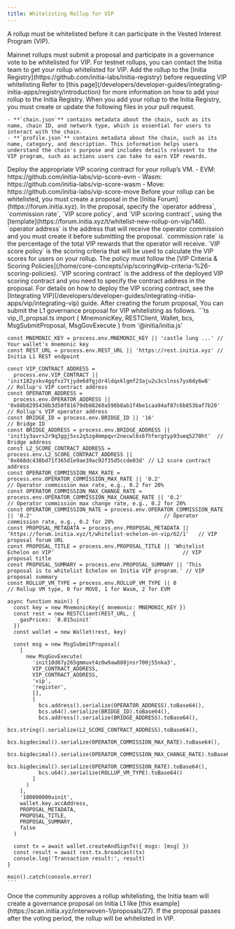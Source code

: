 ```yaml
---
title: Whitelisting Rollup for VIP
---
```


A rollup must be whitelisted before it can participate in the Vested Interest Program (VIP).

<Note>
Mainnet rollups must submit a proposal and participate in a governance vote to be whitelisted for VIP.
For testnet rollups, you can contact the Initia team to get your rollup whitelisted for VIP.
</Note>

<Steps>
  <Step title="Add your rollup to the Initia Registry">
    Add the rollup to the [Initia Registry](https://github.com/initia-labs/initia-registry) before requesting VIP whitelisting
    Refer to [this page](/developers/developer-guides/integrating-initia-apps/registry/introduction) for more information on how to add your rollup to the Initia Registry.
    When you add your rollup to the Initia Registry, you must create or update the following files in your pull request.

    - **`chain.json`** contains metadata about the chain, such as its name, chain ID, and network type, which is essential for users to interact with the chain.
    - **`profile.json`** contains metadata about the chain, such as its name, category, and description. This information helps users understand the chain's purpose and includes details relevant to the VIP program, such as actions users can take to earn VIP rewards.
  </Step>
  <Step title="Deploy the VIP Scoring Contract">
    Deploy the appropriate VIP scoring contract for your rollup’s VM.
      - EVM: https://github.com/initia-labs/vip-score-evm
      - Wasm: https://github.com/initia-labs/vip-score-wasm
      - Move: https://github.com/initia-labs/vip-score-move
  </Step>
  <Step title="Submit a Forum Proposal">
    Before your rollup can be whitelisted, you must create a proposal in the [Initia Forum](https://forum.initia.xyz). In the proposal, specify the `operator address`, `commission rate`, `VIP score policy`, and `VIP scoring contract`, using the [template](https://forum.initia.xyz/t/whitelist-new-rollup-on-vip/146).
    `operator address` is the address that will receive the operator commission and you must create it before submitting the proposal.
    `commission rate` is the percentage of the total VIP rewards that the operator will receive.
    `VIP score policy` is the scoring criteria that will be used to calculate the VIP scores for users on your rollup. The policy must follow the [VIP Criteria & Scoring Policies](/home/core-concepts/vip/scoring#vip-criteria-%26-scoring-policies).
    `VIP scoring contract` is the address of the deployed VIP scoring contract and you need to specify the contract address in the proposal. For details on how to deploy the VIP scoring contract, see the [Integrating VIP](/developers/developer-guides/integrating-initia-apps/vip/integrating-vip) guide.
  </Step>
  <Step title="Submit a L1 Governance Proposal">
    After creating the forum proposal, You can submit the L1 governance proposal for VIP whitelisting as follows.
    ```ts vip_l1_propsal.ts
    import { MnemonicKey, RESTClient, Wallet, bcs, MsgSubmitProposal, MsgGovExecute } from '@initia/initia.js'

    const MNEMONIC_KEY = process.env.MNEMONIC_KEY || 'castle lung ...' // Your wallet's mnemonic key
    const REST_URL = process.env.REST_URL || 'https://rest.initia.xyz' // Initia L1 REST endpoint

    const VIP_CONTRACT_ADDRESS =
      process.env.VIP_CONTRACT || 'init182yxkv4gqfvz7tjyde6dfgjdr4ldqxklgmf23aju2u3cslnss7ys6dy6w8'                         // Rollup's VIP contract address
    const OPERATOR_ADDRESS =
      process.env.OPERATOR_ADDRESS || '0x68b8295438b3d50f81679db88260a596b8ab1f4be1caa94af87c6b853baf7b20'                  // Rollup's VIP operator address
    const BRIDGE_ID = process.env.BRIDGE_ID || '16'                                                                         // Bridge ID
    const BRIDGE_ADDRESS = process.env.BRIDGE_ADDRESS || 'init1y3avrs2r9q3ggj5xs2q5zg4mmpqvr2necwl6s6fhfergtyp93ueq5270ht'  // Bridge address
    const L2_SCORE_CONTRACT_ADDRESS = process.env.L2_SCORE_CONTRACT_ADDRESS || '0x668dc438bd71f365d1e9ae39ac92f35d5ccde03d' // L2 score contract address
    const OPERATOR_COMMISSION_MAX_RATE = process.env.OPERATOR_COMMISSION_MAX_RATE || '0.2'                                  // Operator commission max rate, e.g., 0.2 for 20%
    const OPERATOR_COMMISSION_MAX_CHANGE_RATE = process.env.OPERATOR_COMMISSION_MAX_CHANGE_RATE || '0.2'                    // Operator commission max change rate, e.g., 0.2 for 20%
    const OPERATOR_COMMISSION_RATE = process.env.OPERATOR_COMMISSION_RATE || '0.2'                                          // Operator commission rate, e.g., 0.2 for 20%
    const PROPOSAL_METADATA = process.env.PROPOSAL_METADATA || 'https://forum.initia.xyz/t/whitelist-echelon-on-vip/62/1'   // VIP proposal forum URL
    const PROPOSAL_TITLE = process.env.PROPOSAL_TITLE || 'Whitelist Echelon on VIP'                                         // VIP proposal title
    const PROPOSAL_SUMMARY = process.env.PROPOSAL_SUMMARY || 'This proposal is to whitelist Echelon on Initia VIP program.' // VIP proposal summary
    const ROLLUP_VM_TYPE = process.env.ROLLUP_VM_TYPE || 0                                                                  // Rollup VM type, 0 for MOVE, 1 for Wasm, 2 for EVM

    async function main() {
      const key = new MnemonicKey({ mnemonic: MNEMONIC_KEY })
      const rest = new RESTClient(REST_URL, {
        gasPrices: `0.015uinit`
      })
      const wallet = new Wallet(rest, key)

      const msg = new MsgSubmitProposal(
        [
          new MsgGovExecute(
            'init10d07y265gmmuvt4z0w9aw880jnsr700j55nka3',
            VIP_CONTRACT_ADDRESS,
            VIP_CONTRACT_ADDRESS,
            'vip',
            'register',
            [],
            [
              bcs.address().serialize(OPERATOR_ADDRESS).toBase64(),
              bcs.u64().serialize(BRIDGE_ID).toBase64(),
              bcs.address().serialize(BRIDGE_ADDRESS).toBase64(),
              bcs.string().serialize(L2_SCORE_CONTRACT_ADDRESS).toBase64(),
              bcs.bigdecimal().serialize(OPERATOR_COMMISSION_MAX_RATE).toBase64(),
              bcs.bigdecimal().serialize(OPERATOR_COMMISSION_MAX_CHANGE_RATE).toBase64(),
              bcs.bigdecimal().serialize(OPERATOR_COMMISSION_RATE).toBase64(),
              bcs.u64().serialize(ROLLUP_VM_TYPE).toBase64()
            ]
          )
        ],
        '100000000uinit',
        wallet.key.accAddress,
        PROPOSAL_METADATA,
        PROPOSAL_TITLE,
        PROPOSAL_SUMMARY,
        false
      )

      const tx = await wallet.createAndSignTx({ msgs: [msg] })
      const result = await rest.tx.broadcast(tx)
      console.log('Transaction result:', result)
    }

    main().catch(console.error)
    ```  

  </Step>
  <Step title="Wait for the L1 Governance vote">
    Once the community approves a rollup whitelisting, the Initia team will create a governance proposal on Initia L1 like [this example](https://scan.initia.xyz/interwoven-1/proposals/27). If the proposal passes after the voting period, the rollup will be whitelisted in VIP.
  </Step>
</Steps>